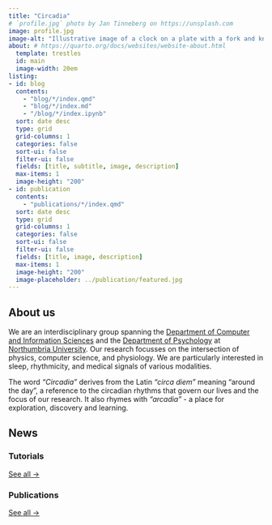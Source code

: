 ```yaml
---
title: "Circadia"
# `profile.jpg` photo by Jan Tinneberg on https://unsplash.com
image: profile.jpg
image-alt: "Illustrative image of a clock on a plate with a fork and knife"
about: # https://quarto.org/docs/websites/website-about.html
  template: trestles
  id: main
  image-width: 20em
listing: 
- id: blog
  contents: 
    - "blog/*/index.qmd"
    - "blog/*/index.md"
    - "/blog/*/index.ipynb"
  sort: date desc
  type: grid
  grid-columns: 1
  categories: false
  sort-ui: false
  filter-ui: false
  fields: [title, subtitle, image, description]
  max-items: 1
  image-height: "200"
- id: publication
  contents: 
    - "publications/*/index.qmd"
  sort: date desc
  type: grid
  grid-columns: 1
  categories: false
  sort-ui: false
  filter-ui: false
  fields: [title, image, description]
  max-items: 1
  image-height: "200"
  image-placeholder: ../publication/featured.jpg
---
```


:::{#main}

## About us

We are an interdisciplinary group spanning the [Department of Computer and Information Sciences](https://www.northumbria.ac.uk/about-us/academic-departments/computer-and-information-sciences/) and the [Department of Psychology](https://www.northumbria.ac.uk/about-us/academic-departments/psychology/) at [Northumbria University](https://www.northumbria.ac.uk). Our research focusses on the intersection of physics, computer science, and physiology. We are particularly interested in sleep, rhythmicity, and medical signals of various modalities.

The word *"Circadia"* derives from the Latin *"circa diem"* meaning "around the day", a reference to the circadian rhythms that govern our lives and the focus of our research. It also rhymes with *"arcadia"* - a place for exploration, discovery and learning.

::: 

## News

:::: {.grid}


::: {.g-col-6}
### Tutorials
::: {#blog}
:::
[See all &rarr;](blog.html){.about-links .subtitle}
:::

::: {.g-col-6}
### Publications
::: {#publication}
:::
[See all &rarr;](publications.html){.about-links .subtitle}
:::

::::